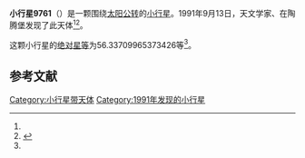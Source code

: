 {{Infobox planet
| bgcolour = #FFFFC0
| name = 9761 Krautter
| symbol = 
| image = 
| caption = 
| discovery = yes
| discovery_ref = 
| discoverer = {{link-en|卢茨·D·施耐德|Lutz D. Schmadel}}、{{link-en|佛蒙特·伯根|Freimut Börngen}}
| discovery_site = [[陶腾堡|陶腾堡]] 
| discovered = 1991年9月13日
| designations = yes
| mp_name = 
| named_after = 
| alt_names = 1991 RR4/ 1962 CV / 1993 FB58
| mp_category = [[主带小行星|主带小行星]]
| orbit_ref = <ref name="a">[http://ssd.jpl.nasa.gov/sbdb.cgi?sstr=9761 9761 Krautter] {{Wayback|url=http://ssd.jpl.nasa.gov/sbdb.cgi?sstr=9761 |date=20140829061223 }}，小行星數據庫瀏覽器（JPL Small-Body Database Browser）－[[美国国家航空航天局|美国国家航空航天局]]喷气推进实验室</ref>
| epoch = 2456400.5（2013年4月18日更新）
| aphelion = {{convert|2.618555822231894|AU|km|3|abbr=on|lk=out}}
| perihelion = {{convert|1.897425812987498|AU|km|3|abbr=on}}
| semimajor = {{convert|2.257990817609696|AU|km|3|abbr=on}}
| eccentricity = 0.159684
| period = 1239.314937日<br />3.39[[儒略年|儒略年]]
| avg_speed = 
| inclination = 3.601619513965997
| asc_node = 336.322401970593
| mean_anomaly = 
| arg_peri = 56.33709965373426
| satellites = 
| physical_characteristics = yes
| dimensions = 
| mass = 
| density = 
| surface_grav = 
| escape_velocity = 
| sidereal_day = 
| axial_tilt = 
| pole_ecliptic_lat = 
| pole_ecliptic_lon = 
| albedo = 
| temperatures= 
| temp_name1 = 
| mean_temp_1 = 
| max_temp_1 = 
| temp_name2 = 
| max_temp_2 = 
| spectral_type = 
| abs_magnitude = 56.33709965373426
}}

'''小行星9761'''（{{lang-en|9761 Krautter}}）是一颗围绕[[太阳|太阳]][[公转|公转]]的[[小行星|小行星]]。1991年9月13日，天文学家{{link-en|卢茨·D·施耐德|Lutz D. Schmadel}}、{{link-en|佛蒙特·伯根|Freimut Börngen}}在陶腾堡发现了此天体<ref name="a" /><ref>{{cite news|title=小行星列表|url=http://cfa-www.harvard.edu/iau/lists/NumberedMPs.txt|accessdate=2013-07-08|newspaper=哈佛大学|archive-date=2008-05-17|archive-url=https://web.archive.org/web/20080517010638/http://cfa-www.harvard.edu/iau/lists/NumberedMPs.txt|dead-url=no}}</ref>。

这颗小行星的[[绝对星等|绝对星等]]为56.33709965373426等<ref name="a" />。

==参考文献==
{{reflist}}
{{Minor Planet Number|[[小行星9760|小行星9760]]|[[小行星9762|小行星9762]]}}

{{小天体}}
{{asteroid-stub}}

[[Category:小行星带天体|Category:小行星带天体]]
[[Category:1991年发现的小行星|Category:1991年发现的小行星]]